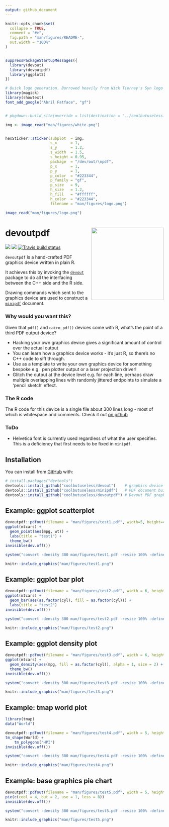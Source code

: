 ```yaml
---
output: github_document
---
```


<!-- README.md is generated from README.Rmd. Please edit that file -->

```r
knitr::opts_chunk$set(
  collapse = TRUE,
  comment = "#>",
  fig.path = "man/figures/README-",
  out.width = "100%"
)


suppressPackageStartupMessages({
  library(devout)
  library(devoutpdf)
  library(ggplot2)
})
```



```r
# Quick logo generation. Borrowed heavily from Nick Tierney's Syn logo process
library(magick)
library(showtext)
font_add_google("Abril Fatface", "gf")


# pkgdown::build_site(override = list(destination = "../coolbutuseless.github.io/package/devoutpdf"))
```


```r
img <- image_read("man/figures/white.png")


hexSticker::sticker(subplot  = img,
                    s_x      = 1,
                    s_y      = 1.2,
                    s_width  = 1.5,
                    s_height = 0.95,
                    package  = "/dev/out/\npdf",
                    p_x      = 1,
                    p_y      = 1,
                    p_color  = "#223344",
                    p_family = "gf",
                    p_size   = 9,
                    h_size   = 1.2,
                    h_fill   = "#ffffff",
                    h_color  = "#223344",
                    filename = "man/figures/logo.png")

image_read("man/figures/logo.png")
```


# devoutpdf <img src="man/figures/logo.png" align="right" height=230/>

<!-- badges: start -->
![](http://img.shields.io/badge/cool-useless-green.svg)
![](http://img.shields.io/badge/dev-out-blue.svg)
[![Travis build status](https://travis-ci.org/coolbutuseless/devoutpdf.svg?branch=master)](https://travis-ci.org/coolbutuseless/devoutpdf)
<!-- badges: end -->

`devoutpdf` is a hand-crafted PDF graphics device written in plain R.

It achieves this by invoking the [`devout`](https://github.com/coolbutuseless/devout) 
package to do all the interfacing between the C++ side and the R side.  

Drawing commands which sent to the graphics
device are used to construct a [`minipdf`](https://github.com/coolbutuseless/minipdf) document.

### Why would you want this?

Given that `pdf()` and `cairo_pdf()` devices come with R, what's the point of 
a third PDF output device?


* Hacking your own graphics device gives a significant amount of control over the
  actual output
* You can learn how a graphics device works - it's just R, so there's no C++ code to 
  sift through.
* Use as a template to write your own graphics device for something bespoke e.g. 
  pen plotter output or a laser projection driver!
* Glitch the output at the device level e.g. for each line, perhaps draw
  multiple overlapping lines with randomly jittered endpoints to simulate a 
  'pencil sketch' effect.


### The R code

The R code for this device is a single file about 300 lines long - most of which 
is whitespace and comments.  Check it out [on github](https://github.com/coolbutuseless/devoutpdf-prep/blob/master/R/pdfout.R)

### ToDo

* Helvetica font is currently used regardless of what the user specifies.  This
  is a deficiency that first needs to be fixed in `minipdf`.

## Installation

You can install from [GitHub](https://github.com/coolbutuseless/devoutpdf) with:

``` r
# install.packages("devtools")
devtools::install_github("coolbutuseless/devout")    # graphics device shim
devtools::install_github("coolbutuseless/minipdf")   # PDF document builder
devtools::install_github("coolbutuseless/devoutpdf") # Devout PDF graphics device
```
## Example: ggplot scatterplot


```r
devoutpdf::pdfout(filename = "man/figures/test1.pdf", width=5, height=4)
ggplot(mtcars) + 
  geom_point(aes(mpg, wt)) + 
  labs(title = "test1") + 
  theme_bw()
invisible(dev.off())
```


```r
system("convert -density 300 man/figures/test1.pdf -resize 100% -define png:exclude-chunks=date,time man/figures/test1.png")
```

```r
knitr::include_graphics("man/figures/test1.png")
```


## Example: ggplot bar plot

```r
devoutpdf::pdfout(filename = "man/figures/test2.pdf", width = 6, height = 4)
ggplot(mtcars) + 
  geom_bar(aes(as.factor(cyl), fill = as.factor(cyl))) + 
  labs(title = "test2")
invisible(dev.off())
```


```r
system("convert -density 300 man/figures/test2.pdf -resize 100% -define png:exclude-chunks=date,time man/figures/test2.png")
```

```r
knitr::include_graphics("man/figures/test2.png")
```


## Example: ggplot density plot

```r
devoutpdf::pdfout(filename = "man/figures/test3.pdf", width = 6, height = 4)
ggplot(mtcars) + 
  geom_density(aes(mpg, fill = as.factor(cyl)), alpha = 1, size = 2) +
  theme_bw()
invisible(dev.off())
```


```r
system("convert -density 300 man/figures/test3.pdf -resize 100% -define png:exclude-chunks=date,time man/figures/test3.png")
```

```r
knitr::include_graphics("man/figures/test3.png")
```



## Example: tmap world plot

```r
library(tmap)
data("World")

devoutpdf::pdfout(filename = "man/figures/test4.pdf", width = 5, height = 4)
tm_shape(World) +
    tm_polygons("HPI")
invisible(dev.off())
```


```r
system("convert -density 300 man/figures/test4.pdf -resize 100% -define png:exclude-chunks=date,time man/figures/test4.png")
```

```r
knitr::include_graphics("man/figures/test4.png")
```


## Example: base graphics pie chart

```r
devoutpdf::pdfout(filename = "man/figures/test5.pdf", width = 5, height = 4)
pie(c(cool = 4, but = 2, use = 1, less = 8))
invisible(dev.off())
```


```r
system("convert -density 300 man/figures/test5.pdf -resize 100% -define png:exclude-chunks=date,time man/figures/test5.png")
```

```r
knitr::include_graphics("man/figures/test5.png")
```








